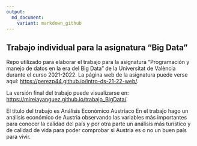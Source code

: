 ---
output: 
  md_document:
    variant: markdown_github
---

## Trabajo individual para la asignatura "Big Data"

<!-- El párrafo de abajo has de dejarlo tal cual. NO HAS DE CAMBIAR NADA!!-->


Repo utilizado para elaborar el trabajo para la asignatura "Programación y manejo de datos en la era del Big Data" de la Universitat de València durante el curso 2021-2022. La página web de la asignatura puede verse aquí: <https://perezp44.github.io/intro-ds-21-22-web/>.


<!-- En la linea de abajo TIENES QUE SUSTITUIR "perezp44" por tu usuario de Github-->
La versión final del trabajo puede visualizarse en: <https://mireiayanguez.github.io/trabajo_BigData/>. 


<!-- Abajo podéis escribir lo que queráis, igual un resumen del trabajo, o ..., o ... pero al menos, creo que tienes que poner el título del trabajo y posiblemente tu nombre. Algo que explique porque está el repo en Github-->

El título del trabajo es Análisis Económico Austríaco En el trabajo hago un análisis económico de Austria observando las variables más importantes para conocer la calidad del país y por otra parte un análisis más turístico y de calidad de vida para poder comprobar si Austria es o no un buen país para vivir. 


<!-- Finalmente, ACÚERDATE de que cuando hayas hecho los cambios y hayas dejado este archivo como te guste más, TIENES que knittearlo para que los cambios se actualicen en el fichero Readme.md, que es el que finalmente se visualizará en Github. El fichero Readme.md no has de editarlo a mano, sale de knittear Readme.Rmd-->

